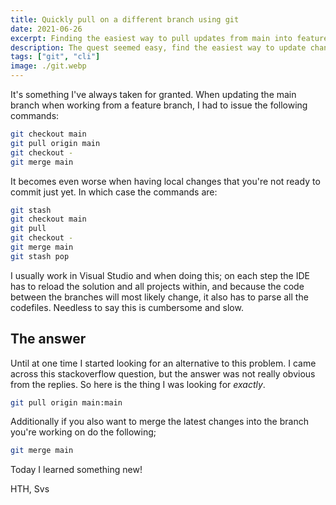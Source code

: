 ```yaml
---
title: Quickly pull on a different branch using git
date: 2021-06-26
excerpt: Finding the easiest way to pull updates from main into feature branch
description: The quest seemed easy, find the easiest way to update changes from the main branch into the current development branch. This post provides the answer.
tags: ["git", "cli"]
image: ./git.webp
---
```


It's something I've always taken for granted. When updating the main branch when working from a feature branch, I had to issue the following commands:

```bash
git checkout main
git pull origin main
git checkout -
git merge main
```

It becomes even worse when having local changes that you're not ready to commit just yet. In which case the commands are:

```bash
git stash
git checkout main
git pull
git checkout -
git merge main
git stash pop
```

I usually work in Visual Studio and when doing this; on each step the IDE has to reload the solution and all projects within, and because the code between the branches will most likely change, it also has to parse all the codefiles. Needless to say this is cumbersome and slow.

## The answer

Until at one time I started looking for an alternative to this problem. I came across this stackoverflow question, but the answer was not really obvious from the replies. So here is the thing I was looking for _exactly_.

```bash
git pull origin main:main
```

Additionally if you also want to merge the latest changes into the branch you're working on do the following;

```bash
git merge main
```

Today I learned something new!

HTH, Svs
